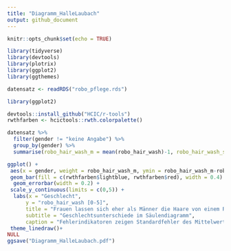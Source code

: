 ```yaml
---
title: "Diagramm_HalleLaubach"
output: github_document
---
```


```r
knitr::opts_chunk$set(echo = TRUE)
```

```r
library(tidyverse)
library(devtools)
library(plotrix)
library(ggplot2)
library(ggthemes)

datensatz <- readRDS("robo_pflege.rds")

library(ggplot2)

devtools::install_github("HCIC/r-tools")
rwthfarben <- hcictools::rwth.colorpalette()

datensatz %>% 
  filter(gender != "keine Angabe") %>%
  group_by(gender) %>% 
  summarise(robo_hair_wash_m = mean(robo_hair_wash)-1, robo_hair_wash_sem = std.error(robo_hair_wash)) %>%

ggplot() +
 aes(x = gender, weight = robo_hair_wash_m, ymin = robo_hair_wash_m-robo_hair_wash_sem, ymax = robo_hair_wash_m+robo_hair_wash_sem, fill = gender) +
 geom_bar(fill = c(rwthfarben$lightblue, rwthfarben$red), width = 0.4) +
  geom_errorbar(width = 0.2) +
 scale_y_continuous(limits = c(0,5)) +
  labs(x = "Geschlecht", 
      y = "robo_hair_wash [0-5]", 
      title = "Frauen lassen sich eher als Männer die Haare von einem Roboter waschen", 
      subtitle = "Geschlechtsunterschiede im Säulendiagramm",
      caption = "Fehlerindikatoren zeigen Standardfehler des Mittelwerts.") +
 theme_linedraw()+
NULL
ggsave("Diagramm_HalleLaubach.pdf")
```



